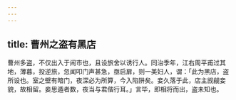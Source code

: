 ```yaml
---
---
---
```

title: 曹州之盗有黑店
---



曹州多盗，不仅出入于闹市也，且设旅舍以诱行人。同治季年，江右周平甫过其地，薄暮，投逆旅，忽闻叩门声甚急，亟启扉，则一美妇人，谓：「此为黑店，盗所设也。室之壁有暗门，夜深必为所算，今入陷阱矣。妾久落于此，店主觊觎妾貌，故相留。妾思遁者数，夜当与君偕行耳。」言毕，即相将而出，盗未知也。